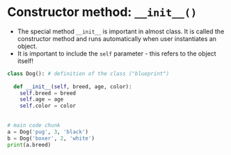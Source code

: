 # Constructor method: `__init__()`

- The special method `__init__` is important in almost class. It is called the constructor method and runs automatically when user instantiates an object.
- It is important to include the `self` parameter - this refers to the object itself!

```python
class Dog(): # definition of the class ("blueprint")
  
  def __init__(self, breed, age, color):
    self.breed = breed
    self.age = age
    self.color = color
    
    
# main code chunk
a = Dog('pug', 3, 'black')
b = Dog('boxer', 2, 'white')
print(a.breed)
```

